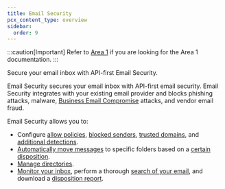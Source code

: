 ```yaml
---
title: Email Security
pcx_content_type: overview
sidebar:
  order: 9
---
```



:::caution[Important]
Refer to [Area 1](/email-security/) if you are looking for the Area 1 documentation.
:::

<Description>
Secure your email inbox with API-first Email Security.
</Description>

Email Security secures your email inbox with API-first email security. Email Security integrates with your existing email provider and blocks phishing attacks, malware, [Business Email Compromise](https://www.cloudflare.com/en-gb/learning/email-security/business-email-compromise-bec/) attacks, and vendor email fraud.

Email Security allows you to:

- Configure [allow policies](/cloudflare-one/email-security/detection-settings/allow-policies/), [blocked senders](/cloudflare-one/email-security/detection-settings/blocked-senders/), [trusted domains](/cloudflare-one/email-security/detection-settings/trusted-domains/), and [additional detections](/cloudflare-one/email-security/detection-settings/additional-detections/).
- [Automatically move messages](/cloudflare-one/email-security/auto-moves/) to specific folders based on a [certain disposition](/cloudflare-one/email-security/reference/dispositions-and-attributes/).
- [Manage directories](/cloudflare-one/email-security/directories/).
- [Monitor your inbox](/cloudflare-one/email-security/email-monitoring/), perform a thorough [search of your email](/cloudflare-one/email-security/email-monitoring/search-email/), and download a [disposition report](/cloudflare-one/email-security/email-monitoring/download-disposition-report/).